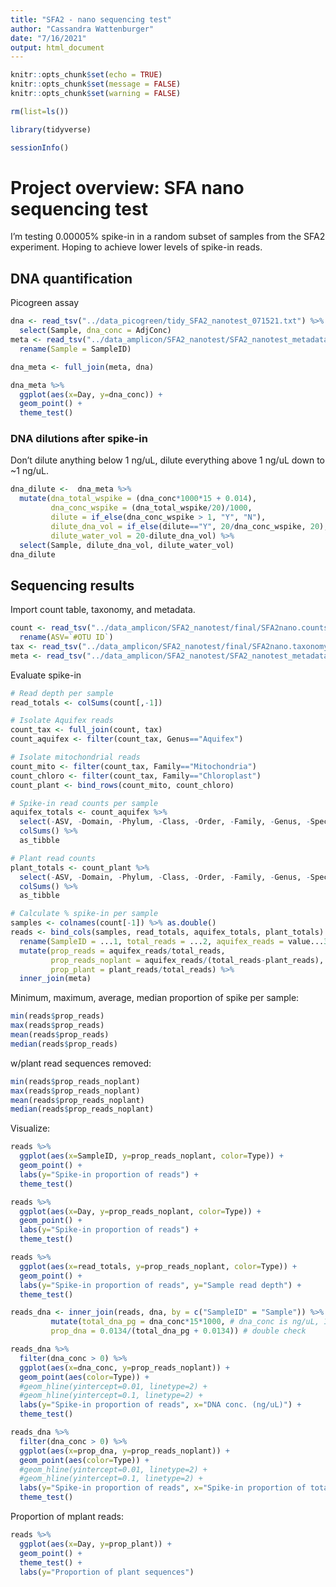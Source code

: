 ```yaml
---
title: "SFA2 - nano sequencing test"
author: "Cassandra Wattenburger"
date: "7/16/2021"
output: html_document
---
```


```r
knitr::opts_chunk$set(echo = TRUE)
knitr::opts_chunk$set(message = FALSE)
knitr::opts_chunk$set(warning = FALSE)
```

```r
rm(list=ls())

library(tidyverse)

sessionInfo()
```

# Project overview: SFA nano sequencing test

I'm testing 0.00005% spike-in in a random subset of samples from the SFA2 experiment. Hoping to achieve lower levels of spike-in reads.


DNA quantification
------------------

Picogreen assay

```r
dna <- read_tsv("../data_picogreen/tidy_SFA2_nanotest_071521.txt") %>%
  select(Sample, dna_conc = AdjConc)
meta <- read_tsv("../data_amplicon/SFA2_nanotest/SFA2_nanotest_metadata.tsv") %>%
  rename(Sample = SampleID)

dna_meta <- full_join(meta, dna)
```

```r
dna_meta %>% 
  ggplot(aes(x=Day, y=dna_conc)) +
  geom_point() +
  theme_test()
```

### DNA dilutions after spike-in

Don't dilute anything below 1 ng/uL, dilute everything above 1 ng/uL down to ~1 ng/uL.

```r
dna_dilute <-  dna_meta %>%
  mutate(dna_total_wspike = (dna_conc*1000*15 + 0.014),
         dna_conc_wspike = (dna_total_wspike/20)/1000,
         dilute = if_else(dna_conc_wspike > 1, "Y", "N"),
         dilute_dna_vol = if_else(dilute=="Y", 20/dna_conc_wspike, 20),
         dilute_water_vol = 20-dilute_dna_vol) %>%
  select(Sample, dilute_dna_vol, dilute_water_vol)
dna_dilute


```

Sequencing results
------------------

Import count table, taxonomy, and metadata.

```r
count <- read_tsv("../data_amplicon/SFA2_nanotest/final/SFA2nano.counts-final.tsv", col_names = TRUE) %>%
  rename(ASV=`#OTU ID`)
tax <- read_tsv("../data_amplicon/SFA2_nanotest/final/SFA2nano.taxonomy-final.tsv")
meta <- read_tsv("../data_amplicon/SFA2_nanotest/SFA2_nanotest_metadata.tsv")
```

Evaluate spike-in

```r
# Read depth per sample
read_totals <- colSums(count[,-1])

# Isolate Aquifex reads
count_tax <- full_join(count, tax) 
count_aquifex <- filter(count_tax, Genus=="Aquifex")

# Isolate mitochondrial reads
count_mito <- filter(count_tax, Family=="Mitochondria")
count_chloro <- filter(count_tax, Family=="Chloroplast")
count_plant <- bind_rows(count_mito, count_chloro)

# Spike-in read counts per sample
aquifex_totals <- count_aquifex %>%
  select(-ASV, -Domain, -Phylum, -Class, -Order, -Family, -Genus, -Species) %>%
  colSums() %>%
  as_tibble

# Plant read counts
plant_totals <- count_plant %>%
  select(-ASV, -Domain, -Phylum, -Class, -Order, -Family, -Genus, -Species) %>%
  colSums() %>%
  as_tibble

# Calculate % spike-in per sample
samples <- colnames(count[-1]) %>% as.double()
reads <- bind_cols(samples, read_totals, aquifex_totals, plant_totals) %>%
  rename(SampleID = ...1, total_reads = ...2, aquifex_reads = value...3, plant_reads = value...4) %>%
  mutate(prop_reads = aquifex_reads/total_reads,
         prop_reads_noplant = aquifex_reads/(total_reads-plant_reads),
         prop_plant = plant_reads/total_reads) %>%
  inner_join(meta)
```

Minimum, maximum, average, median proportion of spike per sample:

```r
min(reads$prop_reads)
max(reads$prop_reads)
mean(reads$prop_reads)
median(reads$prop_reads)
```

w/plant read sequences removed:

```r
min(reads$prop_reads_noplant)
max(reads$prop_reads_noplant)
mean(reads$prop_reads_noplant)
median(reads$prop_reads_noplant)
```

Visualize:

```r
reads %>% 
  ggplot(aes(x=SampleID, y=prop_reads_noplant, color=Type)) +
  geom_point() +
  labs(y="Spike-in proportion of reads") +
  theme_test()

reads %>% 
  ggplot(aes(x=Day, y=prop_reads_noplant, color=Type)) +
  geom_point() +
  labs(y="Spike-in proportion of reads") +
  theme_test()

reads %>% 
  ggplot(aes(x=read_totals, y=prop_reads_noplant, color=Type)) +
  geom_point() +
  labs(y="Spike-in proportion of reads", y="Sample read depth") +
  theme_test()
```

```r
reads_dna <- inner_join(reads, dna, by = c("SampleID" = "Sample")) %>%
         mutate(total_dna_pg = dna_conc*15*1000, # dna_conc is ng/uL, 15 uL sample
         prop_dna = 0.0134/(total_dna_pg + 0.0134)) # double check

reads_dna %>% 
  filter(dna_conc > 0) %>%
  ggplot(aes(x=dna_conc, y=prop_reads_noplant)) +
  geom_point(aes(color=Type)) +
  #geom_hline(yintercept=0.01, linetype=2) +
  #geom_hline(yintercept=0.1, linetype=2) +
  labs(y="Spike-in proportion of reads", x="DNA conc. (ng/uL)") +
  theme_test() 

reads_dna %>% 
  filter(dna_conc > 0) %>%
  ggplot(aes(x=prop_dna, y=prop_reads_noplant)) +
  geom_point(aes(color=Type)) +
  #geom_hline(yintercept=0.01, linetype=2) +
  #geom_hline(yintercept=0.1, linetype=2) +
  labs(y="Spike-in proportion of reads", x="Spike-in proportion of total DNA") +
  theme_test() 

```

Proportion of mplant reads:

```r
reads %>%
  ggplot(aes(x=Day, y=prop_plant)) +
  geom_point() +
  theme_test() +
  labs(y="Proportion of plant sequences")
```


